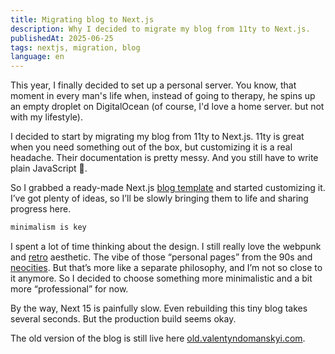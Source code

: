 ```yaml
---
title: Migrating blog to Next.js
description: Why I decided to migrate my blog from 11ty to Next.js.
publishedAt: 2025-06-25
tags: nextjs, migration, blog
language: en
---
```

This year, I finally decided to set up a personal server. You know, that moment in every man's life when, instead of going to therapy, he spins up an empty droplet on DigitalOcean (of course, I'd love a home server. but not with my lifestyle).

I decided to start by migrating my blog from 11ty to Next.js. 11ty is great when you need something out of the box, but customizing it is a real headache. Their documentation is pretty messy. And you still have to write plain JavaScript 🫠.

So I grabbed a ready-made Next.js [blog template](https://vercel.com/templates/portfolio/portfolio-starter-kit) and started customizing it. I’ve got plenty of ideas, so I’ll be slowly bringing them to life and sharing progress here.

```js
minimalism is key
```

I spent a lot of time thinking about the design. I still really love the webpunk and [retro](https://www.webdesignmuseum.org/) aesthetic. The vibe of those “personal pages” from the 90s and [neocities](https://neocities.org/). But that’s more like a separate philosophy, and I’m not so close to it anymore. So I decided to choose something more minimalistic and a bit more “professional” for now.

By the way, Next 15 is painfully slow. Even rebuilding this tiny blog takes several seconds. But the production build seems okay.

The old version of the blog is still live here [old.valentyndomanskyi.com](https://old.valentyndomanskyi.com/).

